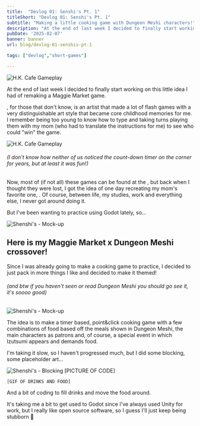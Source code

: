```yaml
---
title:  "Devlog 01: Senshi's Pt. 1"
titleShort: "Devlog 01: Senshi's Pt. 1"
subtitle: "Making a little cooking game with Dungeon Meshi characters!"
description: "At the end of last week I decided to finally start working on this little idea I had of remaking a Maggie Market game. Maggie Market, for those that don't know, is an artist that made a lot of flash games with..."
pubDate: '2025-02-07'
banner: banner
url: blog/devlog-01-senshis-pt-1

tags: ["devlog","short-games"]

---
```



<Image src={HKCafeGameplay} alt="H.K. Cafe Gameplay" class="left-side-img small-img" />

At the end of last week I decided to finally start working on this little idea I had of remaking a Maggie Market game.

<ExtLink text="Maggie Market" url="https://www.instagram.com/maggiemarket/" />, for those that don't know, is an artist that made a lot of flash games with a very distinguishable art style that became core childhood memories for me. I remember being too young to know how to type and taking turns playing them with my mom (who had to translate the instructions for me) to see who could "win" the game.

<Image src={HKCafeGameplay} alt="H.K. Cafe Gameplay" class="big-img" />

###### *(I don't know how neither of us noticed the count-down timer on the corner for years, but at least it was fun!)*

Now, most of (if not all) these games can be found at the <ExtLink text="Flash Museum" url="https://flashmuseum.org/browse/publisher/maggiemarket/" />, but back when I thought they were lost, I got the idea of one day recreating my mom's favorite one, <ExtLink text="H.K. Cafe" url="https://flashmuseum.org/h-k-cafe/" />. Of course, between life, my studies, work and everything else, I never got around doing it.

But I've been wanting to practice using Godot lately, so...

<Image src={SenshisMockup} alt="Shenshi's - Mock-up" class="right-side-img small-img" />

## Here is my Maggie Market x Dungeon Meshi crossover!

Since I was already going to make a cooking game to practice, I decided to just pack in more things I like and decided to make it <ExtLink text="Dungeon Meshi" url="https://myanimelist.net/anime/52701/Dungeon_Meshi" /> themed!

###### *(and btw if you haven't seen or read Dungeon Meshi you should go see it, it's soooo good)*

<Image src={SenshisMockup} alt="Shenshi's - Mock-up" class="big-img" />

The idea is to make a timer based, point&click cooking game with a few combinations of food based off the meals shown in Dungeon Meshi, the main characters as patrons and, of course, a special event in which Izutsumi appears and demands food.

I'm taking it slow, so I haven't progressed much, but I did some blocking, some placeholder art...

<div class="center-evenly-flex">
    <Image src={SenshisBlocking} alt="Shenshi's - Blocking" class="flex-img" />
    [PICTURE OF CODE]

    [GIF OF DRINKS AND FOOD]
</div>

And a bit of coding to fill drinks and move the food around.

It's taking me a bit to get used to Godot since I've always used Unity for work, but I really like open source software, so I guess I'll just keep being stubborn 🐣
